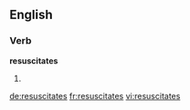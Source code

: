 ==English==

===Verb===
'''resuscitates'''

# {{third-person singular of|resuscitate}}

[[de:resuscitates]]
[[fr:resuscitates]]
[[vi:resuscitates]]